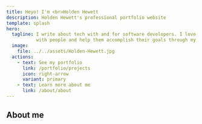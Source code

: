 ```yaml
---
title: Heyo! I'm <br>Holden Hewett
description: Holden Hewett's professional portfolio website
template: splash
hero:
  tagline: I write about tech with and for software developers. I love being able to connect
           with people and help them accomplish their goals through my writing.
  image:
    file: ../../assets/Holden-Hewett.jpg
  actions:
    - text: See my portfolio
      link: /portfolio/projects
      icon: right-arrow
      variant: primary
    - text: Learn more about me
      link: /about/about
---
```



## About me

<LinkCard
  title="My portfolio"
  description="See work that illustrates my passion for helping software developers through my writing."
  href="/portfolio/projects"
/> 

<CardGrid>
  <LinkCard title="My resume" href="/resume/resume" />
  <LinkCard title="Contact me" href="/contact/contact/" />
</CardGrid>
